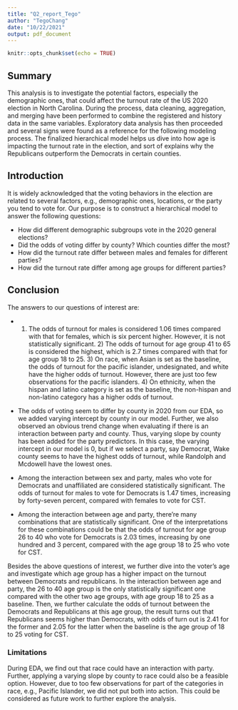 ```yaml
---
title: "Q2_report_Tego"
author: "TegoChang"
date: "10/22/2021"
output: pdf_document
---
```


```r
knitr::opts_chunk$set(echo = TRUE)
```


## Summary
This analysis is to investigate the potential factors, especially the demographic ones, that could affect the turnout rate of the US 2020 election in North Carolina. During the process, data cleaning, aggregation, and merging have been performed to combine the registered and history data in the same variables. Exploratory data analysis has then proceeded and several signs were found as a reference for the following modeling process. The finalized hierarchical model helps us dive into how age is impacting the turnout rate in the election, and sort of explains why the Republicans outperform the Democrats in certain counties. 

## Introduction
It is widely acknowledged that the voting behaviors in the election are related to several factors, e.g., demographic ones, locations, or the party you tend to vote for. Our purpose is to construct a hierarchical model to answer the following questions:

- How did different demographic subgroups vote in the 2020 general elections?
- Did the odds of voting differ by county? Which counties differ the most?
- How did the turnout rate differ between males and females for different parties?
- How did the turnout rate differ among age groups for different parties?

## Conclusion
The answers to our questions of interest are: 

- 1) The odds of turnout for males is considered 1.06 times compared with that for females, which is six percent higher. However, it is not statistically significant. 2) The odds of turnout for age group 41 to 65 is considered the highest, which is 2.7 times compared with that for age group 18 to 25. 3) On race, when Asian is set as the baseline, the odds of turnout for the pacific islander, undesignated, and white have the higher odds of turnout. However, there are just too few observations for the pacific islanders. 4) On ethnicity, when the hispan and latino category is set as the baseline, the non-hispan and non-latino category has a higher odds of turnout. 

- The odds of voting seem to differ by county in 2020 from our EDA, so we added varying intercept by county in our model. Further, we also observed an obvious trend change when evaluating if there is an interaction between party and county. Thus, varying slope by county has been added for the party predictors. In this case, the varying intercept in our model is 0, but if we select a party, say Democrat, Wake county seems to have the highest odds of turnout, while Randolph and Mcdowell have the lowest ones.

- Among the interaction between sex and party, males who vote for Democrats and unaffiliated are considered statistically significant. The odds of turnout for males to vote for Democrats is 1.47 times, increasing by forty-seven percent, compared with females to vote for CST. 

- Among the interaction between age and party, there're many combinations that are statistically significant. One of the interpretations for these combinations could be that the odds of turnout for age group 26 to 40 who vote for Democrats is 2.03 times, increasing by one hundred and 3 percent, compared with the age group 18 to 25 who vote for CST. 

Besides the above questions of interest, we further dive into the voter's age and investigate which age group has a higher impact on the turnout between Democrats and republicans. In the interaction between age and party, the 26 to 40 age group is the only statistically significant one compared with the other two age groups, with age group 18 to 25 as a baseline. Then, we further calculate the odds of turnout between the Democrats and Republicans at this age group, the result turns out that Republicans seems higher than Democrats, with odds of turn out is 2.41 for the former and 2.05 for the latter when the baseline is the age group of 18 to 25 voting for CST.

### Limitations
During EDA, we find out that race could have an interaction with party. Further, applying a varying slope by county to race could also be a feasible option. However, due to too few observations for part of the categories in race, e.g., Pacific Islander, we did not put both into action. This could be considered as future work to further explore the analysis.     
